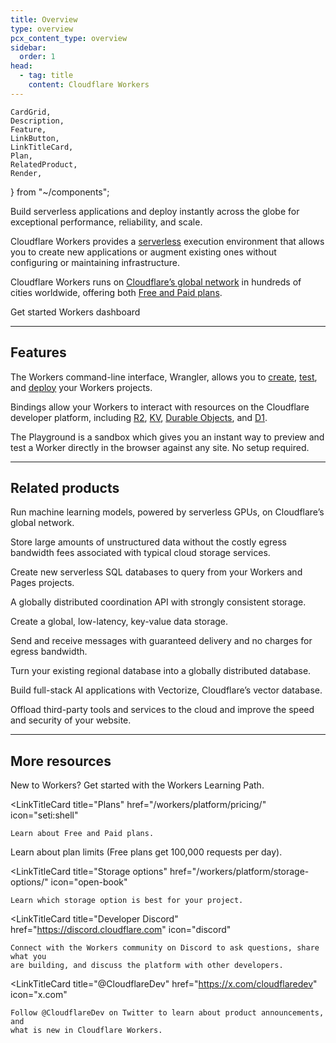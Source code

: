 ```yaml
---
title: Overview
type: overview
pcx_content_type: overview
sidebar:
  order: 1
head:
  - tag: title
    content: Cloudflare Workers
---
```


	CardGrid,
	Description,
	Feature,
	LinkButton,
	LinkTitleCard,
	Plan,
	RelatedProduct,
	Render,
} from "~/components";

<Description>

Build serverless applications and deploy instantly across the globe for exceptional performance, reliability, and scale.

</Description>

<Plan type="all" />

Cloudflare Workers provides a [serverless](https://www.cloudflare.com/learning/serverless/what-is-serverless/) execution environment that allows you to create new applications or augment existing ones without configuring or maintaining infrastructure.

Cloudflare Workers runs on [Cloudflare’s global network](https://www.cloudflare.com/network/) in hundreds of cities worldwide, offering both [Free and Paid plans](/workers/platform/pricing/).

<LinkButton variant="primary" href="/workers/get-started/guide/">
	Get started
</LinkButton> <LinkButton
	variant="secondary"
	href="https://dash.cloudflare.com/?to=/:account/workers-and-pages/create"
>
	Workers dashboard
</LinkButton>

---

## Features

<Feature header="Wrangler" href="/workers/wrangler/install-and-update/">

The Workers command-line interface, Wrangler, allows you to [create](/workers/wrangler/commands/#init), [test](/workers/wrangler/commands/#dev), and [deploy](/workers/wrangler/commands/#deploy) your Workers projects.

</Feature>

<Feature header="Bindings" href="/workers/runtime-apis/bindings/">

Bindings allow your Workers to interact with resources on the Cloudflare developer platform, including [R2](/r2/), [KV](/kv/concepts/how-kv-works/), [Durable Objects](/durable-objects/), and [D1](/d1/).

</Feature>

<Feature header="Playground" href="/workers/playground/" cta="Use the Playground">

The Playground is a sandbox which gives you an instant way to preview and test a Worker directly in the browser against any site. No setup required.

</Feature>

---

## Related products

<RelatedProduct header="Workers AI" href="/workers-ai/" product="workers-ai">

Run machine learning models, powered by serverless GPUs, on Cloudflare’s global network.

</RelatedProduct>

<RelatedProduct header="R2" href="/r2/" product="r2">

Store large amounts of unstructured data without the costly egress bandwidth fees associated with typical cloud storage services.

</RelatedProduct>

<RelatedProduct header="D1" href="/d1/" product="d1">

Create new serverless SQL databases to query from your Workers and Pages projects.

</RelatedProduct>

<RelatedProduct header="Durable Objects" href="/durable-objects/" product="durable-objects">

A globally distributed coordination API with strongly consistent storage.

</RelatedProduct>

<RelatedProduct header="KV" href="/kv/" product="kv">

Create a global, low-latency, key-value data storage.

</RelatedProduct>

<RelatedProduct header="Queues" href="/queues/" product="queues">

Send and receive messages with guaranteed delivery and no charges for egress bandwidth.

</RelatedProduct>

<RelatedProduct header="Hyperdrive" href="/hyperdrive/" product="hyperdrive">

Turn your existing regional database into a globally distributed database.

</RelatedProduct>

<RelatedProduct header="Vectorize" href="/vectorize/" product="vectorize">

Build full-stack AI applications with Vectorize, Cloudflare’s vector database.

</RelatedProduct>

<RelatedProduct header="Zaraz" href="/zaraz/" product="zaraz">

Offload third-party tools and services to the cloud and improve the speed and security of your website.

</RelatedProduct>

---

## More resources

<CardGrid>

<LinkTitleCard title="Learning Path" href="/learning-paths/workers/" icon="pen">
	New to Workers? Get started with the Workers Learning Path.
</LinkTitleCard>

<LinkTitleCard
	title="Plans"
	href="/workers/platform/pricing/"
	icon="seti:shell"
>
	Learn about Free and Paid plans.
</LinkTitleCard>

<LinkTitleCard title="Limits" href="/workers/platform/limits/" icon="document">
	Learn about plan limits (Free plans get 100,000 requests per day).
</LinkTitleCard>

<LinkTitleCard
	title="Storage options"
	href="/workers/platform/storage-options/"
	icon="open-book"
>
	Learn which storage option is best for your project.
</LinkTitleCard>

<LinkTitleCard
	title="Developer Discord"
	href="https://discord.cloudflare.com"
	icon="discord"
>
	Connect with the Workers community on Discord to ask questions, share what you
	are building, and discuss the platform with other developers.
</LinkTitleCard>

<LinkTitleCard
	title="@CloudflareDev"
	href="https://x.com/cloudflaredev"
	icon="x.com"
>
	Follow @CloudflareDev on Twitter to learn about product announcements, and
	what is new in Cloudflare Workers.
</LinkTitleCard>

</CardGrid>
